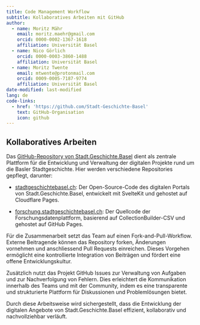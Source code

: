 ```yaml
---
title: Code Management Workflow
subtitle: Kollaboratives Arbeiten mit GitHub
author:
  - name: Moritz Mähr
    email: moritz.maehr@gmail.com
    orcid: 0000-0002-1367-1618
    affiliation: Universität Basel
  - name: Nico Görlich
    orcid: 0000-0003-3860-1488
    affiliation: Universität Basel
  - name: Moritz Twente
    email: mtwente@protonmail.com
    orcid: 0009-0005-7187-9774
    affiliation: Universität Basel
date-modified: last-modified
lang: de
code-links:
  - href: 'https://github.com/Stadt-Geschichte-Basel'
    text: GitHub-Organisation
    icon: github
---
```


## Kollaboratives Arbeiten

Das [GitHub-Repository von Stadt.Geschichte.Basel](https://github.com/Stadt-Geschichte-Basel/) dient als zentrale Plattform für die Entwicklung und Verwaltung der digitalen Projekte rund um die Basler Stadtgeschichte. Hier werden verschiedene Repositories gepflegt, darunter:

- [stadtgeschichtebasel.ch](https://github.com/Stadt-Geschichte-Basel/stadtgeschichtebasel.ch): Der Open-Source-Code des digitalen Portals von Stadt.Geschichte.Basel, entwickelt mit SvelteKit und gehostet auf Cloudflare Pages.

- [forschung.stadtgeschichtebasel.ch](https://github.com/Stadt-Geschichte-Basel/forschung.stadtgeschichtebasel.ch): Der Quellcode der Forschungsdatenplattform, basierend auf CollectionBuilder-CSV und gehostet auf GitHub Pages.

Für die Zusammenarbeit setzt das Team auf einen Fork-and-Pull-Workflow. Externe Beitragende können das Repository forken, Änderungen vornehmen und anschliessend Pull Requests einreichen. Dieses Vorgehen ermöglicht eine kontrollierte Integration von Beiträgen und fördert eine offene Entwicklungskultur.

Zusätzlich nutzt das Projekt GitHub Issues zur Verwaltung von Aufgaben und zur Nachverfolgung von Fehlern. Dies erleichtert die Kommunikation innerhalb des Teams und mit der Community, indem es eine transparente und strukturierte Plattform für Diskussionen und Problemlösungen bietet.

Durch diese Arbeitsweise wird sichergestellt, dass die Entwicklung der digitalen Angebote von Stadt.Geschichte.Basel effizient, kollaborativ und nachvollziehbar verläuft. 
